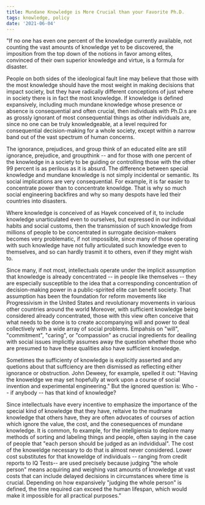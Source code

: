 ```yaml
---
title: Mundane Knowledge is More Crucial than your Favorite Ph.D.
tags: knowledge, policy
date: '2021-06-04'
---
```


"If no one has even one percent of the knowledge currently available, not counting the vast amounts of knowledge yet to be discovered, the imposition from the top down of the notions in favor among elites, convinced of their own superior knowledge and virtue, is a formula for disaster.

People on both sides of the ideological fault line may believe that those with the most knowledge should have the most weight in making decisions that impact society, but they have radically different conceptions of just where in society there is in fact the most knowledge. If knowledge is defined expansively, including much mundane knowledge whose presence or absence is consequential and often crucial, then individuals with Ph.D.s are as grossly ignorant of most consequential things as other individuals are, since no one can be truly knowledgeable, at a level required for consequential decision-making for a whole society, except within a narrow band out of the vast spectrum of human concerns.

The ignorance, prejudices, and group think of an educated elite are still ignorance, prejudice, and groupthink -- and for those with one percent of the knowledge in a society to be guiding or controlling those with the other 99 percent is as perilous as it is absurd. The difference between special knowledge and mundane knowledge is not simply incidental or semantic. Its social implications are very consequential. For example, it is far easier to concentrate power than to concentrate knowldge. That is why so much social engineering backfires and why so many despots have led their countries into disasters.

Where knowledge is conceived of as Hayek conceived of it, to include knowledge unarticulated even to ourselves, but expressed in our individual habits and social customs, then the transmission of such knowledge from millions of people to be concentrated in surrogate decision-makers becomes very problematic, if not impossible, since many of those operating with such knowledge have not fully articulated such knowledge even to themselves, and so can hardly trasmit it to others, even if they might wish to.

Since many, if not most, intellectuals operate under the implicit assumption that knowledge is already concentrated -- in people like themselves -- they are especially susceptible to the idea that a corresponding concentration of decision-making power in a public-spirited elite can benefit society. That assumption has been the foundation for reform movements like Progressivism in the United States and revolutionary movements in various other countries around the world Moreover, with sufficient knowledge being considered already concentrated, those with this view often conceive that what needs to be done is to create accompanying will and power to deal collectively with a wide array of social problems. Empahsis on "will", "commitment", "caring", or "compassion" as crucial ingredients for deailing with social issues implicitly assumes away the question whether those who are presumed to have these qualities also have sufficient knowledge.

Sometimes the sufficienty of knowledge is explicitly asserted and any quetions about that suffciency are then dismissed as reflecting either ignorance or obstruction. John Deweey, for example, spelled it out: "Having the knoweldge we may set hopefully at work upon a course of social invention and experimental engineering." But the ignored question is: Who -- if anybody -- has that kind of knowledge?

Since intellectuals have every incentive to emphasize the importance of the special kind of knowledge that they have, reltaive to the mudnane knowledge that others have, they are often advocates of courses of action which ignore the value, the cost, and the conesequences of mundane knowledge. It is common, fo example, for the intellgiensia to deplore many methods of sorting and labeling things and people, often saying in the case of people that "each person should be judged as an indvididual". The cost of the knoweldge necessary to do that is almost never considered. Lower cost substitutes for that knoweldge of individuals -- ranging from credit reports to IQ Tests-- are used precisely because judging "the whole person" means acquiring and weighing vast amounts of knowledge at vast costs that can include delayed decisions in circumstances where time is crucial. Depending on how expansively "judging the whole person" is defined, the time required can exceed the human lifespan, which would make it impossible for all practical purposes."
